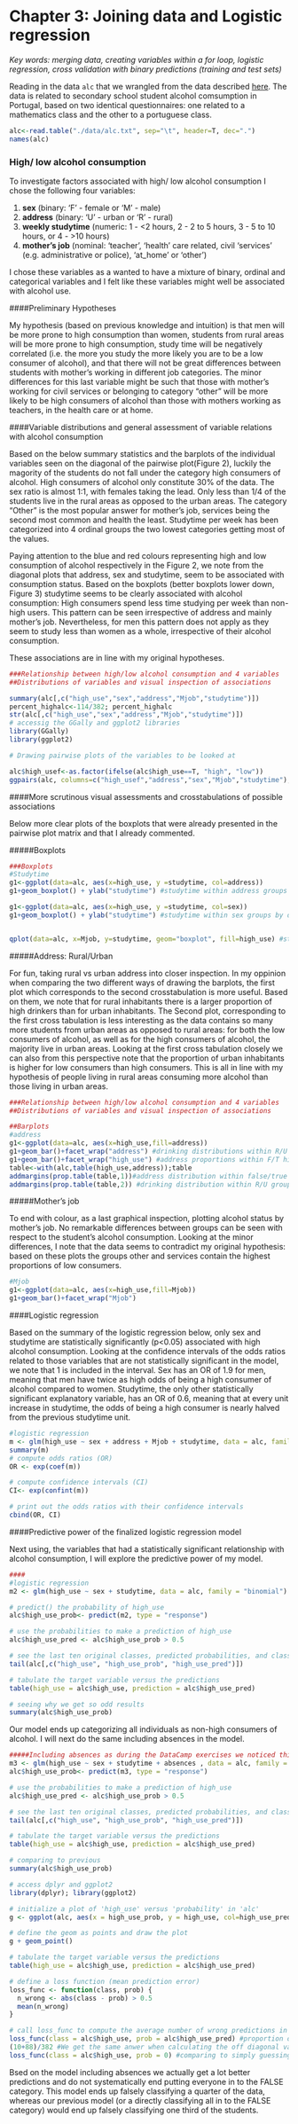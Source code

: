 # Chapter 3: Joining data and Logistic regression

*Key words: merging data, creating variables within a for loop, logistic regression, cross validation with binary predictions (training and test sets)*


Reading in the data `alc` that we wrangled from the data described [here](https://archive.ics.uci.edu/ml/datasets/STUDENT+ALCOHOL+CONSUMPTION). The data is related to secondary school student alcohol comsumption in Portugal, based on two identical questionnaires: one related to a mathematics class and the other to a portuguese class. 

```r
alc<-read.table("./data/alc.txt", sep="\t", header=T, dec=".")
names(alc)
```

### High/ low alcohol consumption
To investigate factors associated with high/ low alcohol consumption I chose the following four variables: 

1. **sex** (binary: 'F' - female or 'M' - male)
2. **address** (binary: 'U' - urban or 'R' - rural) 
3. **weekly studytime** (numeric: 1 - <2 hours, 2 - 2 to 5 hours, 3 - 5 to 10 hours, or 4 - >10 hours)
4. **mother's job** (nominal: 'teacher', 'health' care related, civil 'services' (e.g. administrative or police), 'at_home' or 'other') 

I chose these variables as a wanted to have a mixture of binary, ordinal and categorical variables and I felt like these variables might well be associated with alcohol use. 

####Preliminary Hypotheses

My hypothesis (based on previous knowledge and intuition) is that men will be more prone to high consumption than women, students from rural areas will be more prone to high consumption, study time will be negatively correlated (i.e. the more you study the more likely you are to be a low consumer of alcohol), and that there will not be great differences between students with mother's working in different job categories. The minor differences for this last variable might be such that those with mother's working for civil services or belonging to category "other" will be more likely to be high consumers of alcohol than those with mothers working as teachers, in the health care or at home.

####Variable distributions and general assessment of variable relations with alcohol consumption

Based on the below summary statistics and the barplots of the individual variables seen on the diagonal of the pairwise plot(Figure 2), luckily the magority of the students do not fall under the category high consumers of alcohol. High consumers of alcohol only constitute 30% of the data. The sex ratio is almost 1:1, with females taking the lead. Only less than 1/4 of the students live in the rural areas as opposed to the urban areas. The category "Other" is the most popular answer for mother's job, services being the second most common and health the least. Studytime per week has been categorized into 4 ordinal groups the two lowest categories getting most of the values. 

Paying attention to the blue and red colours representing high and low consumption of alcohol respectively in the Figure 2, we note from the diagonal plots that address, sex and studytime, seem to be associated with consumption status. Based on the boxplots (better boxplots lower down, Figure 3) studytime seems to be clearly associated with alcohol consumption: High consumers spend less time studying per week than non-high users. This pattern can be seen irrespective of address and mainly mother's job. Nevertheless, for men this pattern does not apply as they seem to study less than women as a whole, irrespective of their alcohol consumption. 

These associations are in line with my original hypotheses.

```r

###Relationship between high/low alcohol consumption and 4 variables
##Distributions of variables and visual inspection of associations

summary(alc[,c("high_use","sex","address","Mjob","studytime")])
percent_highalc<-114/382; percent_highalc
str(alc[,c("high_use","sex","address","Mjob","studytime")])
# accessig the GGally and ggplot2 libraries
library(GGally)
library(ggplot2)

# Drawing pairwise plots of the variables to be looked at

alc$high_usef<-as.factor(ifelse(alc$high_use==T, "high", "low"))
ggpairs(alc, columns=c("high_usef","address","sex","Mjob","studytime"), diag=list(continuous="bar", discrete="bar"), lower=list(continuous="blank", discrete="blank", combo="blank"), axisLabels = "show", columnLabels =c("high_use (T / F)","address (R / U)","sex (F / M)","Mjob (Ho,He,O,S,T)","studytime") , mapping = aes(col=high_use,alpha=0.3)) #sadly I couldn't find a way to get the axis tick labels nicely visible  :(

```

####More scrutinous visual assessments and crosstabulations of possible associations 

Below more clear plots of the boxplots that were already presented in the pairwise plot matrix and that I already commented. 

#####Boxplots


```r

###Boxplots
#Studytime
g1<-ggplot(data=alc, aes(x=high_use, y =studytime, col=address))
g1+geom_boxplot() + ylab("studytime") #studytime within address groups by drinking group 

g1<-ggplot(data=alc, aes(x=high_use, y =studytime, col=sex))
g1+geom_boxplot() + ylab("studytime") #studytime within sex groups by drinking group 


qplot(data=alc, x=Mjob, y=studytime, geom="boxplot", fill=high_use) #study time by drinking group within Mjob categories 

```


#####Address: Rural/Urban

For fun, taking rural vs urban address into closer inspection. In my oppinion when comparing the two different ways of drawing the barplots, the first plot which corresponds to the second crosstabulation is more useful. Based on them, we note that for rural inhabitants there is a larger proportion of high drinkers than for urban inhabitants. The Second plot, corresponding to the first cross tabulation is less interesting as the data contains so many more students from urban areas as opposed to rural areas: for both the low consumers of alcohol, as well as for the high consumers of alcohol, the majority live in urban areas. Looking at the first cross tabulation closely we can also from this perspective note that the proportion of urban inhabitants is higher for low consumers than high consumers. This is all in line with my hypothesis of people living in rural areas consuming more alcohol than those living in urban areas.


```r

###Relationship between high/low alcohol consumption and 4 variables
##Distributions of variables and visual inspection of associations

##Barplots
#address
g1<-ggplot(data=alc, aes(x=high_use,fill=address))
g1+geom_bar()+facet_wrap("address") #drinking distributions within R/U groups
g1+geom_bar()+facet_wrap("high_use") #address proportions within F/T high drinkers
table<-with(alc,table(high_use,address));table
addmargins(prop.table(table,1))#address distribution within false/true group 
addmargins(prop.table(table,2)) #drinking distribution within R/U group

```


#####Mother's job

To end with colour, as a last graphical inspection, plotting alcohol status by mother's job. No remarkable differences between groups can be seen with respect to the student's alcohol consumption. Looking at the minor differences, I note that the data seems to contradict my original hypothesis: based on these plots the groups other and services contain the highest proportions of low consumers.

```r

#Mjob
g1<-ggplot(data=alc, aes(x=high_use,fill=Mjob))
g1+geom_bar()+facet_wrap("Mjob")

```

####Logistic regression

Based on the summary of the logistic regression below, only sex and studytime are statistically significantly (p<0.05) associated with high alcohol consumption. Looking at the confidence intervals of the odds ratios related to those variables that are not statistically significant in the model, we note that 1 is included in the interval. Sex has an OR of 1.9 for men, meaning that men have twice as high odds of being a high consumer of alcohol compared to women. Studytime, the only other statistically significant explanatory variable, has an OR of 0.6, meaning that at every unit increase in studytime, the odds of being a high consumer is nearly halved from the previous studytime unit. 

```r
#logistic regression
m <- glm(high_use ~ sex + address + Mjob + studytime, data = alc, family = "binomial")
summary(m)
# compute odds ratios (OR)
OR <- exp(coef(m))

# compute confidence intervals (CI)
CI<- exp(confint(m))

# print out the odds ratios with their confidence intervals
cbind(OR, CI)
```

####Predictive power of the finalized logistic regression model

Next using, the variables that had a statistically significant relationship with alcohol consumption, I will explore the predictive power of my model. 

```r
####
#logistic regression
m2 <- glm(high_use ~ sex + studytime, data = alc, family = "binomial")

# predict() the probability of high_use
alc$high_use_prob<- predict(m2, type = "response")

# use the probabilities to make a prediction of high_use
alc$high_use_pred <- alc$high_use_prob > 0.5

# see the last ten original classes, predicted probabilities, and class predictions
tail(alc[,c("high_use", "high_use_prob", "high_use_pred")])

# tabulate the target variable versus the predictions
table(high_use = alc$high_use, prediction = alc$high_use_pred)

# seeing why we get so odd results
summary(alc$high_use_prob)

```

Our model ends up categorizing all individuals as non-high consumers of alcohol. I will next do the same including absences in the model.


```r

#####Including absences as during the DataCamp exercises we noticed this was a good predictor
m3 <- glm(high_use ~ sex + studytime + absences , data = alc, family = "binomial")
alc$high_use_prob<- predict(m3, type = "response")

# use the probabilities to make a prediction of high_use
alc$high_use_pred <- alc$high_use_prob > 0.5

# see the last ten original classes, predicted probabilities, and class predictions
tail(alc[,c("high_use", "high_use_prob", "high_use_pred")])

# tabulate the target variable versus the predictions
table(high_use = alc$high_use, prediction = alc$high_use_pred)

# comparing to previous
summary(alc$high_use_prob)

# access dplyr and ggplot2
library(dplyr); library(ggplot2)

# initialize a plot of 'high_use' versus 'probability' in 'alc'
g <- ggplot(alc, aes(x = high_use_prob, y = high_use, col=high_use_pred))

# define the geom as points and draw the plot
g + geom_point()

# tabulate the target variable versus the predictions
table(high_use = alc$high_use, prediction = alc$high_use_pred)

# define a loss function (mean prediction error)
loss_func <- function(class, prob) {
  n_wrong <- abs(class - prob) > 0.5
  mean(n_wrong)
}

# call loss_func to compute the average number of wrong predictions in the (training) data
loss_func(class = alc$high_use, prob = alc$high_use_pred) #proportion of wrongly predicted values.
(10+88)/382 #We get the same anwer when calculating the off diagonal values from the previous table over all values.
loss_func(class = alc$high_use, prob = 0) #comparing to simply guessing none are high users. This gives worse results than the model with absences!
```


Bsed on the model including absences we actually get a lot better predictions and do not systematically end putting everyone in to the FALSE category. This model ends up falsely classifying a quarter of the data, whereas our previous model (or a directly classifying all in to the FALSE category) would end up falsely classifying one third of the students. 
